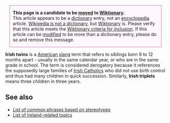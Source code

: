 <div class="boilerplate metadata" id="transwiki" style="background-color: #fff7fb; border: 1px solid #b79; margin: 0 2.5%; padding: 0 10px">
'''This page is a candidate to be [[Wikipedia:Things to be moved to Wiktionary|moved]] to [[Wiktionary]].'''<br>
This article appears to be a [[dictionary]] entry, not an [[encyclopedia]] article. [[Wikipedia:Wikipedia is not a dictionary|Wikipedia is not a dictionary]], but [[Wiktionary:Main Page|Wiktionary]] is. Please verify that this article meets the [[Wiktionary:Wiktionary:Criteria_for_inclusion|Wiktionary criteria for inclusion]].
If this article can be [[Help:Editing|modified]] to be more than a dictionary entry,  please do so and remove this message. 
</div>
[[Category:Move to Wiktionary|{{PAGENAME}}]]
'''Irish twins''' is a [[United States|American]] [[slang]] term that refers to siblings born 9 to 12 months apart - usually in the same calendar year, or who are in the same grade in school. The term is considered derogatory because it references the supposedly large families of [[Irish Catholic]]s who did not use birth control and thus had many children in quick succession. Similarly, '''Irish triplets''' means three children in three years.

==See also==
* [[List of common phrases based on stereotypes]]
* [[List of Ireland-related topics]]

{{Vocab-stub}}